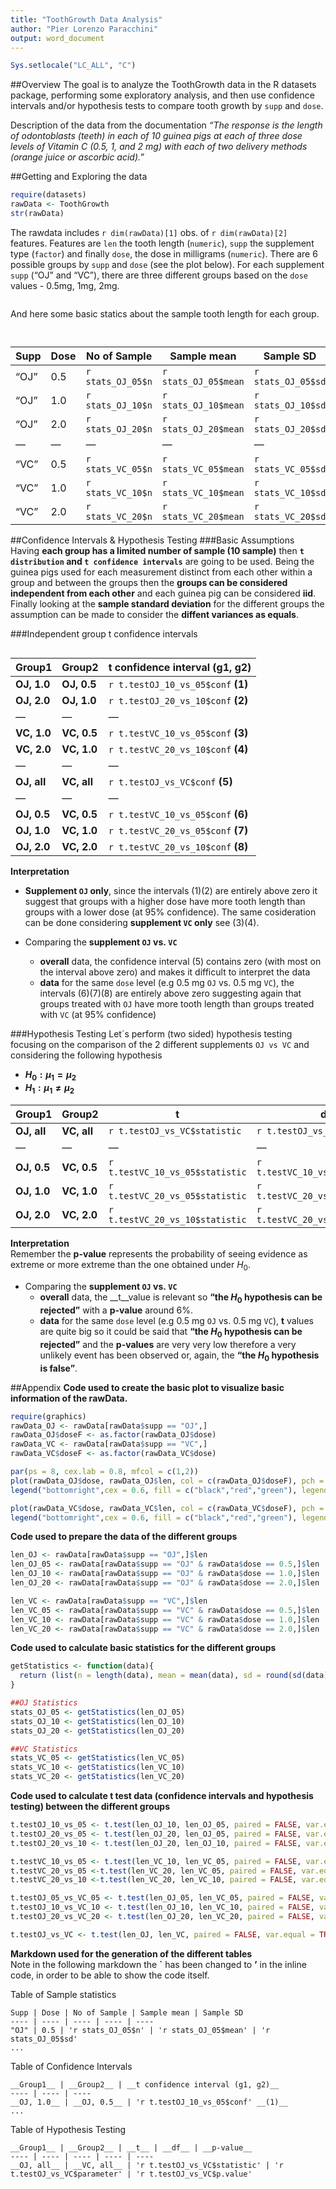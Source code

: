 ```yaml
---
title: "ToothGrowth Data Analysis"
author: "Pier Lorenzo Paracchini"
output: word_document
---
```

```r
Sys.setlocale("LC_ALL", "C")
```
##Overview
The goal is to analyze the ToothGrowth data in the R datasets package, performing some exploratory analysis, and then use confidence intervals and/or hypothesis tests to compare tooth growth by `supp` and `dose`. 

Description of the data from the documentation _"The response is the length of odontoblasts (teeth) in each of 10 guinea pigs at each of three dose levels of Vitamin C (0.5, 1, and 2 mg) with each of two delivery methods (orange juice or ascorbic acid)."_

##Getting and Exploring the data
```r
require(datasets)
rawData <- ToothGrowth
str(rawData)
```
The rawdata includes `r dim(rawData)[1]` obs. of `r dim(rawData)[2]` features. Features are `len` the tooth length (`numeric`), `supp` the supplement type (`factor`) and finally `dose`, the dose in milligrams (`numeric`). There are 6 possible groups by `supp` and `dose` (see the plot below). For each supplement `supp` ("OJ" and "VC"), there are three different groups based on the `dose` values - 0.5mg, 1mg, 2mg.

```r
```

And here some basic statics about the sample tooth length for each group.
```r
```
```r
```
Supp | Dose | No of Sample | Sample mean | Sample SD 
---- | ---- | ---- | ---- | ----
"OJ" | 0.5 | `r stats_OJ_05$n` | `r stats_OJ_05$mean` | `r stats_OJ_05$sd` 
"OJ" | 1.0 | `r stats_OJ_10$n` | `r stats_OJ_10$mean` | `r stats_OJ_10$sd`
"OJ" | 2.0 | `r stats_OJ_20$n` | `r stats_OJ_20$mean` | `r stats_OJ_20$sd`
--- | --- | --- | --- | ---
"VC" | 0.5 | `r stats_VC_05$n` | `r stats_VC_05$mean` | `r stats_VC_05$sd` 
"VC" | 1.0 | `r stats_VC_10$n` | `r stats_VC_10$mean` | `r stats_VC_10$sd`
"VC" | 2.0 | `r stats_VC_20$n` | `r stats_VC_20$mean` | `r stats_VC_20$sd` 

##Confidence Intervals & Hypothesis Testing
###Basic Assumptions
Having __each group has a limited number of sample (10 sample)__ then __`t distribution` and `t confidence intervals`__ are going to be used. Being the guinea pigs used for each measurement distinct from each other within a group and between the groups then the __groups can be considered independent from each other__ and each guinea pig can be considered __iid__. Finally looking at the __sample standard deviation__ for the different groups the assumption can be made to consider  the __diffent variances as equals__. 

###Independent group t confidence intervals
```r
```

__Group1__ | __Group2__ | __t confidence interval (g1, g2)__  
---- | ---- | ----
__OJ, 1.0__ | __OJ, 0.5__ | `r t.testOJ_10_vs_05$conf` __(1)__ 
__OJ, 2.0__ | __OJ, 1.0__ | `r t.testOJ_20_vs_10$conf` __(2)__
--- | --- | ---
__VC, 1.0__ | __VC, 0.5__ | `r t.testVC_10_vs_05$conf` __(3)__
__VC, 2.0__ | __VC, 1.0__ | `r t.testVC_20_vs_10$conf` __(4)__
--- | --- | ---
__OJ, all__ | __VC, all__ | `r t.testOJ_vs_VC$conf` __(5)__
--- | --- | ---
__OJ, 0.5__ | __VC, 0.5__ | `r t.testVC_10_vs_05$conf` __(6)__
__OJ, 1.0__ | __VC, 1.0__ | `r t.testVC_20_vs_05$conf` __(7)__
__OJ, 2.0__ | __VC, 2.0__ | `r t.testVC_20_vs_10$conf` __(8)__

__Interpretation__

* __Supplement `OJ` only__, since the intervals (1)(2) are entirely above zero it suggest that groups with a higher dose have more tooth length than groups with a lower dose (at 95% confidence). The same cosideration can be done considering __supplement `VC` only__ see (3)(4).

* Comparing the __supplement `OJ` vs. `VC`__  
    * __overall__ data, the confidence interval (5) contains zero (with most on the interval above zero) and makes it difficult to interpret the data
    * __data__ for the same `dose` level (e.g 0.5 mg `OJ` vs. 0.5 mg `VC`), the intervals (6)(7)(8) are entirely above zero suggesting again that groups treated with `OJ` have more tooth length than groups treated with `VC` (at 95% confidence)
  
###Hypothesis Testing
Let´s perform (two sided) hypothesis testing focusing on the comparison of the 2 different supplements `OJ vs VC` and considering the following hypothesis

* __$H_0 : \mu_1 = \mu_2$__
* __$H_1 : \mu_1 \neq \mu_2$__


__Group1__ | __Group2__ | __t__ | __df__ | __p-value__
---- | ---- | ---- | ---- | ----
__OJ, all__ | __VC, all__ | `r t.testOJ_vs_VC$statistic` | `r t.testOJ_vs_VC$parameter` | `r t.testOJ_vs_VC$p.value`
--- | --- | --- | --- | ---
__OJ, 0.5__ | __VC, 0.5__ | `r t.testVC_10_vs_05$statistic` | `r t.testVC_10_vs_05$parameter` | `r t.testVC_10_vs_05$p.value`
__OJ, 1.0__ | __VC, 1.0__ | `r t.testVC_20_vs_05$statistic` | `r t.testVC_20_vs_05$parameter` | `r t.testVC_20_vs_05$p.value`
__OJ, 2.0__ | __VC, 2.0__ | `r t.testVC_20_vs_10$statistic` | `r t.testVC_20_vs_10$parameter` | `r t.testVC_20_vs_10$p.value`

__Interpretation__  
Remember the __p-value__ represents the probability of seeing evidence as extreme or more extreme than the one obtained under $H_0$.

* Comparing the __supplement `OJ` vs. `VC`__  
    * __overall__ data, the __t__value is relevant so __"the $H_0$ hypothesis can be rejected"__ with a __p-value__ around 6%. 
    * __data__ for the same `dose` level (e.g 0.5 mg `OJ` vs. 0.5 mg `VC`), __t__ values are quite big so it could be said that __"the $H_0$ hypothesis can be rejected"__ and the __p-values__ are very very low therefore a very unlikely event has been observed or, again, the __"the $H_0$ hypothesis is false"__.

##Appendix
__Code used to create the basic plot to visualize basic information of the rawData.__
```r
require(graphics)
rawData_OJ <- rawData[rawData$supp == "OJ",]
rawData_OJ$doseF <- as.factor(rawData_OJ$dose)
rawData_VC <- rawData[rawData$supp == "VC",]
rawData_VC$doseF <- as.factor(rawData_VC$dose)

par(ps = 8, cex.lab = 0.8, mfcol = c(1,2))
plot(rawData_OJ$dose, rawData_OJ$len, col = c(rawData_OJ$doseF), pch = 20, main ="Length vs. Dose for Orange Juice Supplement", xlab = "dose (mg)", ylab ="Tooth Length", ylim=c(0, 40), cex.main = 0.8)
legend("bottomright",cex = 0.6, fill = c("black","red","green"), legend = c("0.5mg","1mg","2mg"))

plot(rawData_VC$dose, rawData_VC$len, col = c(rawData_VC$doseF), pch = 20, main ="Length vs. Dose for Ascorbic Acid Supplement", xlab = "dose (mg)", ylab ="Tooth Length", , ylim=c(0, 40), cex.main = 0.8)
legend("bottomright",cex = 0.6, fill = c("black","red","green"), legend = c("0.5mg","1mg","2mg"))
```

__Code used to prepare the data of the different groups__
```r
len_OJ <- rawData[rawData$supp == "OJ",]$len
len_OJ_05 <- rawData[rawData$supp == "OJ" & rawData$dose == 0.5,]$len
len_OJ_10 <- rawData[rawData$supp == "OJ" & rawData$dose == 1.0,]$len
len_OJ_20 <- rawData[rawData$supp == "OJ" & rawData$dose == 2.0,]$len

len_VC <- rawData[rawData$supp == "VC",]$len
len_VC_05 <- rawData[rawData$supp == "VC" & rawData$dose == 0.5,]$len
len_VC_10 <- rawData[rawData$supp == "VC" & rawData$dose == 1.0,]$len
len_VC_20 <- rawData[rawData$supp == "VC" & rawData$dose == 2.0,]$len
```

__Code used to calculate basic statistics for the different groups__
```r
getStatistics <- function(data){
  return (list(n = length(data), mean = mean(data), sd = round(sd(data),digits = 3)))
}

##OJ Statistics
stats_OJ_05 <- getStatistics(len_OJ_05)
stats_OJ_10 <- getStatistics(len_OJ_10)
stats_OJ_20 <- getStatistics(len_OJ_20)

##VC Statistics
stats_VC_05 <- getStatistics(len_VC_05)
stats_VC_10 <- getStatistics(len_VC_10)
stats_VC_20 <- getStatistics(len_VC_20)
```

__Code used to calculate t test data (confidence intervals and hypothesis testing) between the different groups__
```r
t.testOJ_10_vs_05 <- t.test(len_OJ_10, len_OJ_05, paired = FALSE, var.equal = TRUE)
t.testOJ_20_vs_05 <- t.test(len_OJ_20, len_OJ_05, paired = FALSE, var.equal = TRUE)
t.testOJ_20_vs_10 <- t.test(len_OJ_20, len_OJ_10, paired = FALSE, var.equal = TRUE)

t.testVC_10_vs_05 <- t.test(len_VC_10, len_VC_05, paired = FALSE, var.equal = TRUE)
t.testVC_20_vs_05 <-t.test(len_VC_20, len_VC_05, paired = FALSE, var.equal = TRUE)
t.testVC_20_vs_10 <-t.test(len_VC_20, len_VC_10, paired = FALSE, var.equal = TRUE)

t.testOJ_05_vs_VC_05 <- t.test(len_OJ_05, len_VC_05, paired = FALSE, var.equal = TRUE)
t.testOJ_10_vs_VC_10 <- t.test(len_OJ_10, len_VC_10, paired = FALSE, var.equal = TRUE)
t.testOJ_20_vs_VC_20 <- t.test(len_OJ_20, len_VC_20, paired = FALSE, var.equal = TRUE)

t.testOJ_vs_VC <- t.test(len_OJ, len_VC, paired = FALSE, var.equal = TRUE)
```

__Markdown used for the generation of the different tables__  
Note in the following markdown the __\`__ has been changed to __'__ in the inline code, in order to be able to show the code itself. 

Table of Sample statistics

    Supp | Dose | No of Sample | Sample mean | Sample SD 
    ---- | ---- | ---- | ---- | ----
    "OJ" | 0.5 | 'r stats_OJ_05$n' | 'r stats_OJ_05$mean' | 'r stats_OJ_05$sd' 
    ...

Table of Confidence Intervals

    __Group1__ | __Group2__ | __t confidence interval (g1, g2)__  
    ---- | ---- | ----
    __OJ, 1.0__ | __OJ, 0.5__ | 'r t.testOJ_10_vs_05$conf' __(1)__ 
    ...

Table of Hypothesis Testing

    __Group1__ | __Group2__ | __t__ | __df__ | __p-value__
    ---- | ---- | ---- | ---- | ----
    __OJ, all__ | __VC, all__ | 'r t.testOJ_vs_VC$statistic' | 'r t.testOJ_vs_VC$parameter' | 'r t.testOJ_vs_VC$p.value'

